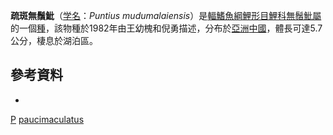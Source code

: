 {{Speciesbox
| genus = Puntius
| species = paucimaculatus
| status = NE
| status_system = IUCN3.1
| authority = [[Wang|Wang]] & [[Ni|Ni]], 1982
| synonyms = 
}}

'''疏斑無鬚魮'''（[[学名|学名]]：''Puntius mudumalaiensis''）是[[輻鰭魚綱|輻鰭魚綱]][[鯉形目|鯉形目]][[鯉科|鯉科]][[無鬚魮屬|無鬚魮屬]]的一個[[種|種]]，該物種於1982年由王幼槐和倪勇描述，分布於[[亞洲|亞洲]][[中國|中國]]，體長可達5.7公分，棲息於湖泊區。

==參考資料==
*{{FishBase_species|genus=Puntius|species=paucimaculatus|year=2011|month=12}}
{{taxonbar}}

[[Category:1982年描述的鱼类|P]]
[[Category:無鬚魮屬|paucimaculatus]]